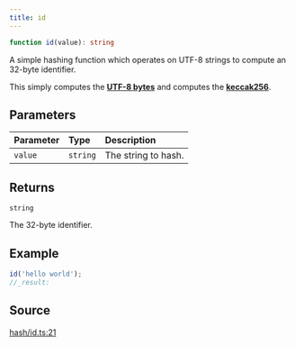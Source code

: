 ```yaml
---
title: id
---
```


```ts
function id(value): string
```

A simple hashing function which operates on UTF-8 strings to compute an 32-byte identifier.

This simply computes the [**UTF-8 bytes**](/content/functions/toUtf8Bytes) and computes the [**keccak256**](/content/functions/keccak256).

## Parameters

| Parameter | Type | Description |
| :------ | :------ | :------ |
| `value` | `string` | The string to hash. |

## Returns

`string`

The 32-byte identifier.

## Example

```ts
id('hello world');
//_result:
```

## Source

[hash/id.ts:21](https://github.com/dominant-strategies/quais.js/blob/751386e3ad6372322a3c76548f56b903bfed1896/src/hash/id.ts#L21)
